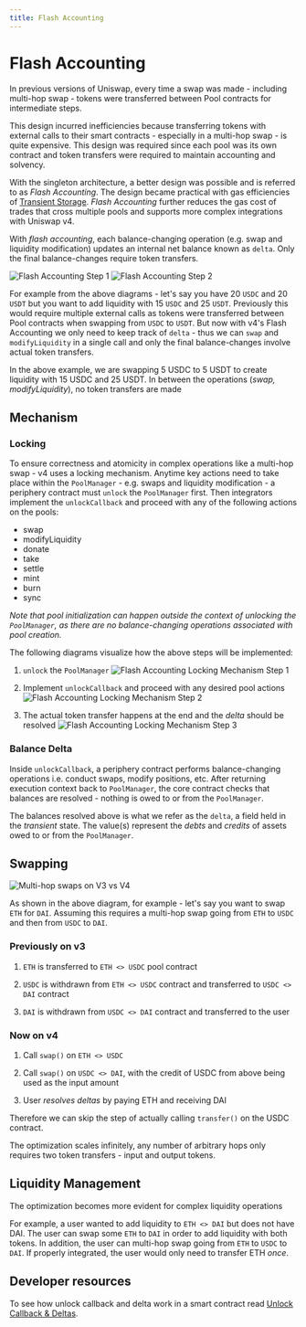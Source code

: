 ```yaml
---
title: Flash Accounting
---
```


# Flash Accounting

In previous versions of Uniswap, every time a swap was made - including multi-hop swap - tokens were transferred between Pool contracts for intermediate steps.

This design incurred inefficiencies because transferring tokens with external calls to their smart contracts - especially in a multi-hop swap - is quite expensive. This design was required since each pool was its own contract and token transfers were required to maintain accounting and solvency.

With the singleton architecture, a better design was possible and is referred to as _Flash Accounting_. The design became practical with gas efficiencies of [Transient Storage](https://eips.ethereum.org/EIPS/eip-1153). _Flash Accounting_ further reduces the gas cost of trades that cross multiple pools and supports more complex integrations with Uniswap v4.

With _flash accounting_, each balance-changing operation (e.g. swap and liquidity modification) updates an internal net balance known as `delta`. Only the final balance-changes require token transfers.

![Flash Accounting Step 1](./images/Uniswap_V4_Flash_Accounting_Step_1.png)
![Flash Accounting Step 2](./images/Uniswap_V4_Flash_Accounting_Step_2.png)

For example from the above diagrams - let's say you have 20 `USDC` and 20 `USDT` but you want to add liquidity with 15 `USDC` and 25 `USDT`. Previously this would require multiple external calls as tokens were transferred between Pool contracts when swapping from `USDC` to `USDT`. But now with v4's Flash Accounting we only need to keep track of `delta` - thus we can `swap` and `modifyLiquidity` in a single call and only the final balance-changes involve actual token transfers.

In the above example, we are swapping 5 USDC to 5 USDT to create liquidity with 15 USDC and 25 USDT. In between the operations (*swap, modifyLiquidity*), no token transfers are made

## Mechanism

### Locking

To ensure correctness and atomicity in complex operations like a multi-hop swap - v4 uses a locking mechanism. Anytime key actions need to take place within the `PoolManager` - e.g. swaps and liquidity modification - a periphery contract must `unlock` the `PoolManager` first. Then integrators implement the `unlockCallback` and proceed with any of the following actions on the pools:

- swap
- modifyLiquidity
- donate
- take
- settle
- mint
- burn
- sync

*Note that pool initialization can happen outside the context of unlocking the `PoolManager`, as there are no balance-changing operations associated with pool creation.*

The following diagrams visualize how the above steps will be implemented:

1. `unlock` the `PoolManager`
![Flash Accounting Locking Mechanism Step 1](./images/Uniswap_V4_Locking_Mechanism_Step_1.png)

2. Implement `unlockCallback` and proceed with any desired pool actions
![Flash Accounting Locking Mechanism Step 2](./images/Uniswap_V4_Locking_Mechanism_Step_2.png)

3. The actual token transfer happens at the end and the *delta* should be resolved
![Flash Accounting Locking Mechanism Step 3](./images/Uniswap_V4_Locking_Mechanism_Step_3.png)


### Balance Delta

Inside `unlockCallback`, a periphery contract performs balance-changing operations i.e. conduct swaps, modify positions, etc. After returning execution context back to `PoolManager`, the core contract checks that balances are resolved - nothing is owed to or from the `PoolManager`.

The balances resolved above is what we refer as the `delta`, a field held in the _transient_ state. The value(s) represent the _debts_ and _credits_ of assets owed to or from the `PoolManager`.

## Swapping

![Multi-hop swaps on V3 vs V4](./images/Uniswap_V4_Multihop_Swaps.png)

As shown in the above diagram, for example - let's say you want to swap `ETH` for `DAI`. Assuming this requires a multi-hop swap going from `ETH` to `USDC` and then from `USDC` to `DAI`.

### Previously on v3

1. `ETH` is transferred to `ETH <> USDC` pool contract

2. `USDC` is withdrawn from `ETH <> USDC` contract and transferred to `USDC <> DAI` contract

3. `DAI` is withdrawn from `USDC <> DAI` contract and transferred to the user

### Now on v4

1. Call `swap()` on `ETH <> USDC`

2. Call `swap()` on `USDC <> DAI`, with the credit of USDC from above being used as the input amount

3. User _resolves deltas_ by paying ETH and receiving DAI

Therefore we can skip the step of actually calling `transfer()` on the USDC contract.

The optimization scales infinitely, any number of arbitrary hops only requires two token transfers - input and output tokens.

## Liquidity Management

The optimization becomes more evident for complex liquidity operations

For example, a user wanted to add liquidity to `ETH <> DAI` but does not have DAI. The user can swap some `ETH` to `DAI` in order to add liquidity with both tokens. In addition, the user can multi-hop swap going from `ETH` to `USDC` to `DAI`. If properly integrated, the user would only need to transfer ETH _once_.

## Developer resources

To see how unlock callback and delta work in a smart contract read [Unlock Callback & Deltas](/contracts/v4/guides/unlock-callback).
